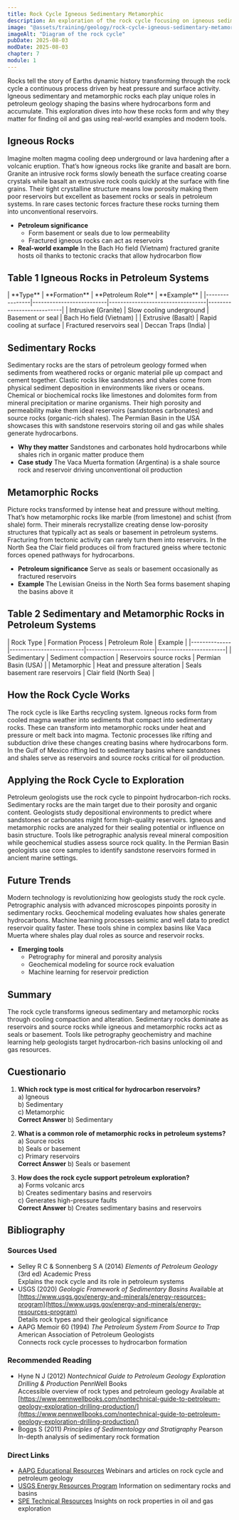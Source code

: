 ```yaml
---
title: Rock Cycle Igneous Sedimentary Metamorphic
description: An exploration of the rock cycle focusing on igneous sedimentary and metamorphic rocks and their role in petroleum geology particularly in forming reservoirs source rocks and seals
image: "@assets/training/geology/rock-cycle-igneous-sedimentary-metamorphic/cover.jpg"
imageAlt: "Diagram of the rock cycle"
pubDate: 2025-08-03
modDate: 2025-08-03
chapter: 7
module: 1
---
```


Rocks tell the story of Earths dynamic history transforming through the rock cycle a continuous process driven by heat pressure and surface activity. Igneous sedimentary and metamorphic rocks each play unique roles in petroleum geology shaping the basins where hydrocarbons form and accumulate. This exploration dives into how these rocks form and why they matter for finding oil and gas using real-world examples and modern tools.

## Igneous Rocks

Imagine molten magma cooling deep underground or lava hardening after a volcanic eruption. That’s how igneous rocks like granite and basalt are born. Granite an intrusive rock forms slowly beneath the surface creating coarse crystals while basalt an extrusive rock cools quickly at the surface with fine grains. Their tight crystalline structure means low porosity making them poor reservoirs but excellent as basement rocks or seals in petroleum systems. In rare cases tectonic forces fracture these rocks turning them into unconventional reservoirs.

* **Petroleum significance**
  * Form basement or seals due to low permeability
  * Fractured igneous rocks can act as reservoirs
* **Real-world example** In the Bach Ho field (Vietnam) fractured granite hosts oil thanks to tectonic cracks that allow hydrocarbon flow

## Table 1 Igneous Rocks in Petroleum Systems

<div class="table-wrapper">
| **Type**       | **Formation**             | **Petroleum Role**                | **Example**                |
|----------------|--------------------------|----------------------------------|---------------------------|
| Intrusive (Granite) | Slow cooling underground | Basement or seal                 | Bach Ho field (Vietnam)    |
| Extrusive (Basalt) | Rapid cooling at surface | Fractured reservoirs seal         | Deccan Traps (India)       |
</div>

## Sedimentary Rocks

Sedimentary rocks are the stars of petroleum geology formed when sediments from weathered rocks or organic material pile up compact and cement together. Clastic rocks like sandstones and shales come from physical sediment deposition in environments like rivers or oceans. Chemical or biochemical rocks like limestones and dolomites form from mineral precipitation or marine organisms. Their high porosity and permeability make them ideal reservoirs (sandstones carbonates) and source rocks (organic-rich shales). The Permian Basin in the USA showcases this with sandstone reservoirs storing oil and gas while shales generate hydrocarbons.

* **Why they matter** Sandstones and carbonates hold hydrocarbons while shales rich in organic matter produce them
* **Case study** The Vaca Muerta formation (Argentina) is a shale source rock and reservoir driving unconventional oil production

## Metamorphic Rocks

Picture rocks transformed by intense heat and pressure without melting. That’s how metamorphic rocks like marble (from limestone) and schist (from shale) form. Their minerals recrystallize creating dense low-porosity structures that typically act as seals or basement in petroleum systems. Fracturing from tectonic activity can rarely turn them into reservoirs. In the North Sea the Clair field produces oil from fractured gneiss where tectonic forces opened pathways for hydrocarbons.

* **Petroleum significance** Serve as seals or basement occasionally as fractured reservoirs
* **Example** The Lewisian Gneiss in the North Sea forms basement shaping the basins above it

## Table 2 Sedimentary and Metamorphic Rocks in Petroleum Systems

<div class="table-wrapper">
| Rock Type    | Formation Process         | Petroleum Role         | Example                |
|--------------|--------------------------|------------------------|------------------------|
| Sedimentary  | Sediment compaction        | Reservoirs source rocks | Permian Basin (USA)    |
| Metamorphic  | Heat and pressure alteration | Seals basement rare reservoirs | Clair field (North Sea) |
</div>

## How the Rock Cycle Works

The rock cycle is like Earths recycling system. Igneous rocks form from cooled magma weather into sediments that compact into sedimentary rocks. These can transform into metamorphic rocks under heat and pressure or melt back into magma. Tectonic processes like rifting and subduction drive these changes creating basins where hydrocarbons form. In the Gulf of Mexico rifting led to sedimentary basins where sandstones and shales serve as reservoirs and source rocks critical for oil production.

## Applying the Rock Cycle to Exploration

Petroleum geologists use the rock cycle to pinpoint hydrocarbon-rich rocks. Sedimentary rocks are the main target due to their porosity and organic content. Geologists study depositional environments to predict where sandstones or carbonates might form high-quality reservoirs. Igneous and metamorphic rocks are analyzed for their sealing potential or influence on basin structure. Tools like petrographic analysis reveal mineral composition while geochemical studies assess source rock quality. In the Permian Basin geologists use core samples to identify sandstone reservoirs formed in ancient marine settings.

## Future Trends

Modern technology is revolutionizing how geologists study the rock cycle. Petrographic analysis with advanced microscopes pinpoints porosity in sedimentary rocks. Geochemical modeling evaluates how shales generate hydrocarbons. Machine learning processes seismic and well data to predict reservoir quality faster. These tools shine in complex basins like Vaca Muerta where shales play dual roles as source and reservoir rocks.

* **Emerging tools**
  * Petrography for mineral and porosity analysis
  * Geochemical modeling for source rock evaluation
  * Machine learning for reservoir prediction

## Summary

The rock cycle transforms igneous sedimentary and metamorphic rocks through cooling compaction and alteration. Sedimentary rocks dominate as reservoirs and source rocks while igneous and metamorphic rocks act as seals or basement. Tools like petrography geochemistry and machine learning help geologists target hydrocarbon-rich basins unlocking oil and gas resources.

## Cuestionario

1. **Which rock type is most critical for hydrocarbon reservoirs?**
  <br/> a) Igneous
  <br/> b) Sedimentary
  <br/> c) Metamorphic
  <br/> **Correct Answer** b) Sedimentary

2. **What is a common role of metamorphic rocks in petroleum systems?**
  <br/> a) Source rocks
  <br/> b) Seals or basement
  <br/> c) Primary reservoirs
  <br/> **Correct Answer** b) Seals or basement

3. **How does the rock cycle support petroleum exploration?**
  <br/> a) Forms volcanic arcs
  <br/> b) Creates sedimentary basins and reservoirs
  <br/> c) Generates high-pressure faults
  <br/> **Correct Answer** b) Creates sedimentary basins and reservoirs

## Bibliography

### Sources Used

* Selley R C & Sonnenberg S A (2014) *Elements of Petroleum Geology* (3rd ed) Academic Press  
  Explains the rock cycle and its role in petroleum systems
* USGS (2020) *Geologic Framework of Sedimentary Basins* Available at [https://www.usgs.gov/energy-and-minerals/energy-resources-program](https://www.usgs.gov/energy-and-minerals/energy-resources-program)  
  Details rock types and their geological significance
* AAPG Memoir 60 (1994) *The Petroleum System From Source to Trap* American Association of Petroleum Geologists  
  Connects rock cycle processes to hydrocarbon formation

### Recommended Reading

* Hyne N J (2012) *Nontechnical Guide to Petroleum Geology Exploration Drilling & Production* PennWell Books  
  Accessible overview of rock types and petroleum geology Available at [https://www.pennwellbooks.com/nontechnical-guide-to-petroleum-geology-exploration-drilling-production/](https://www.pennwellbooks.com/nontechnical-guide-to-petroleum-geology-exploration-drilling-production/)
* Boggs S (2011) *Principles of Sedimentology and Stratigraphy* Pearson  
  In-depth analysis of sedimentary rock formation

### Direct Links

* [AAPG Educational Resources](https://www.aapg.org/learn) Webinars and articles on rock cycle and petroleum geology
* [USGS Energy Resources Program](https://www.usgs.gov/energy-and-minerals/energy-resources-program) Information on sedimentary rocks and basins
* [SPE Technical Resources](https://www.spe.org/en/) Insights on rock properties in oil and gas exploration
